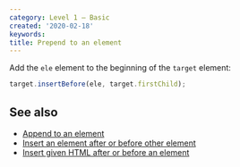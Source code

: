 ```yaml
---
category: Level 1 — Basic
created: '2020-02-18'
keywords:
title: Prepend to an element
---
```


Add the `ele` element to the beginning of the `target` element:

```js
target.insertBefore(ele, target.firstChild);
```

## See also

-   [Append to an element](https://phuoc.ng/collection/html-dom/append-to-an-element)
-   [Insert an element after or before other element](https://phuoc.ng/collection/html-dom/insert-an-element-after-or-before-other-element)
-   [Insert given HTML after or before an element](https://phuoc.ng/collection/html-dom/insert-given-html-after-or-before-an-element)
